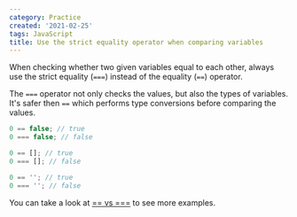 ```yaml
---
category: Practice
created: '2021-02-25'
tags: JavaScript
title: Use the strict equality operator when comparing variables
---
```


When checking whether two given variables equal to each other, always use the strict equality (`===`) instead of the equality (`==`) operator.

The `===` operator not only checks the values, but also the types of variables. It's safer then `==` which performs type conversions before comparing the values.

```js
0 == false; // true
0 === false; // false

0 == []; // true
0 === []; // false

0 == ''; // true
0 === ''; // false
```

You can take a look at [== vs ===](https://phuoc.ng/collection/this-vs-that/equality-operator-vs-strict-equality-operator) to see more examples.

